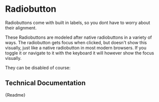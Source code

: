 

<Meta title="Components/Form Elements/Radiobutton" component={CmRadiobutton} />

# Radiobutton

Radiobuttons come with built in labels, so you dont have to worry about their alignment.

These Radiobuttons are modeled after native radiobuttons in a variety of ways. The radiobutton gets focus when clicked, but doesn't show this visually, just like a native radiobutton in most modern browsers.
If you toggle it or navigate to it with the keyboard it will however show the focus visually.

<Canvas>
	<CmRadiobutton label="Select me!"></CmRadiobutton>
	<CmRadiobutton label="I start selected!" selected></CmRadiobutton>
</Canvas>

They can be disabled of course:

<Canvas>
	<CmRadiobutton label="Can't select me!" disabled></CmRadiobutton>
	<CmRadiobutton label="Can't deselect me!" selected disabled></CmRadiobutton>
</Canvas>

## Technical Documentation

<Description>{Readme}</Description>
